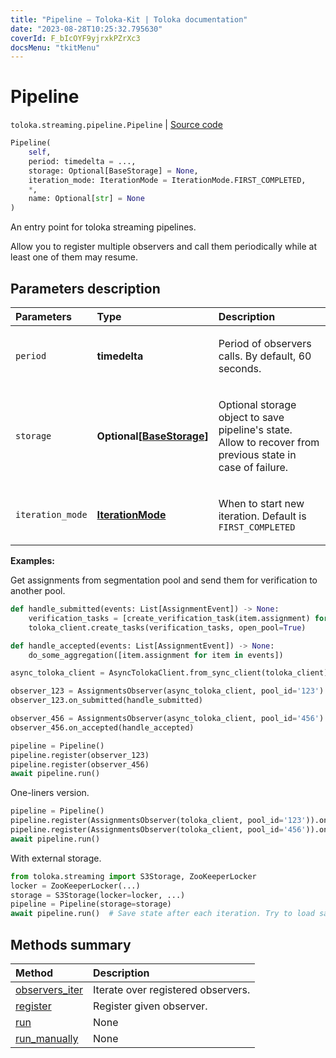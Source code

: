```yaml
---
title: "Pipeline — Toloka-Kit | Toloka documentation"
date: "2023-08-28T10:25:32.795630"
coverId: F_bIcOYF9yjrxkPZrXc3
docsMenu: "tkitMenu"
---
```


# Pipeline

`toloka.streaming.pipeline.Pipeline` | [Source code](https://github.com/Toloka/toloka-kit/blob/v1.2.1/src/streaming/pipeline.py#L80)

```python
Pipeline(
    self,
    period: timedelta = ...,
    storage: Optional[BaseStorage] = None,
    iteration_mode: IterationMode = IterationMode.FIRST_COMPLETED,
    *,
    name: Optional[str] = None
)
```

An entry point for toloka streaming pipelines.

Allow you to register multiple observers and call them periodically
while at least one of them may resume.

## Parameters description

| Parameters | Type | Description |
| :----------| :----| :-----------|
`period`|**timedelta**|<p>Period of observers calls. By default, 60 seconds.</p>
`storage`|**Optional\[[BaseStorage](/docs/toloka-kit/reference/toloka.streaming.storage.BaseStorage)\]**|<p>Optional storage object to save pipeline's state. Allow to recover from previous state in case of failure.</p>
`iteration_mode`|**[IterationMode](/docs/toloka-kit/reference/toloka.streaming.pipeline.IterationMode)**|<p>When to start new iteration. Default is `FIRST_COMPLETED`</p>

**Examples:**

Get assignments from segmentation pool and send them for verification to another pool.

```python
def handle_submitted(events: List[AssignmentEvent]) -> None:
    verification_tasks = [create_verification_task(item.assignment) for item in events]
    toloka_client.create_tasks(verification_tasks, open_pool=True)

def handle_accepted(events: List[AssignmentEvent]) -> None:
    do_some_aggregation([item.assignment for item in events])

async_toloka_client = AsyncTolokaClient.from_sync_client(toloka_client)

observer_123 = AssignmentsObserver(async_toloka_client, pool_id='123')
observer_123.on_submitted(handle_submitted)

observer_456 = AssignmentsObserver(async_toloka_client, pool_id='456')
observer_456.on_accepted(handle_accepted)

pipeline = Pipeline()
pipeline.register(observer_123)
pipeline.register(observer_456)
await pipeline.run()
```

One-liners version.

```python
pipeline = Pipeline()
pipeline.register(AssignmentsObserver(toloka_client, pool_id='123')).on_submitted(handle_submitted)
pipeline.register(AssignmentsObserver(toloka_client, pool_id='456')).on_accepted(handle_accepted)
await pipeline.run()
```

With external storage.

```python
from toloka.streaming import S3Storage, ZooKeeperLocker
locker = ZooKeeperLocker(...)
storage = S3Storage(locker=locker, ...)
pipeline = Pipeline(storage=storage)
await pipeline.run()  # Save state after each iteration. Try to load saved at start.
```

## Methods summary

| Method | Description |
| :------| :-----------|
[observers_iter](/docs/toloka-kit/reference/toloka.streaming.pipeline.Pipeline.observers_iter)| Iterate over registered observers.
[register](/docs/toloka-kit/reference/toloka.streaming.pipeline.Pipeline.register)| Register given observer.
[run](/docs/toloka-kit/reference/toloka.streaming.pipeline.Pipeline.run)| None
[run_manually](/docs/toloka-kit/reference/toloka.streaming.pipeline.Pipeline.run_manually)| None